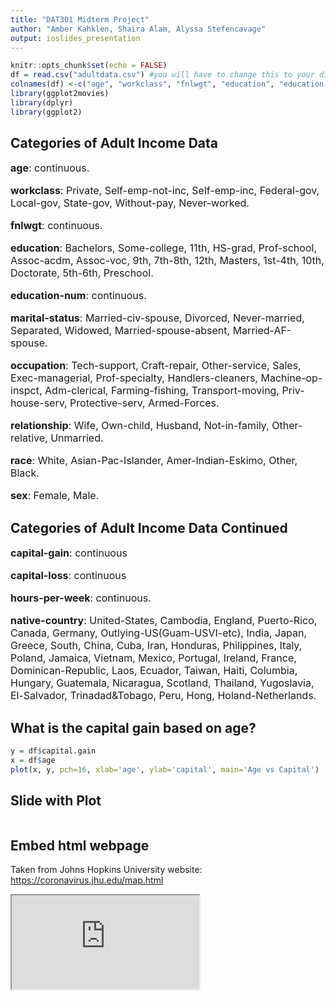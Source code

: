 ```yaml
---
title: "DAT301 Midterm Project"
author: "Amber Kahklen, Shaira Alam, Alyssa Stefencavage"
output: ioslides_presentation
---
```


```r
knitr::opts_chunk$set(echo = FALSE)
df = read.csv("adultdata.csv") #you will have to change this to your directory when working on it
colnames(df) <-c("age", "workclass", "fnlwgt", "education", "education-num", "marital-Status", "occupation", "relationship", "race", "sex", "capital-gain", "capital-loss", "hours-per-week", "native-country", "wage_below_orAbove_50k")
library(ggplot2movies)
library(dplyr)
library(ggplot2)
```

## Categories of Adult Income Data

<font size = "3">**age**: continuous.

**workclass**: Private, Self-emp-not-inc, Self-emp-inc, Federal-gov, Local-gov, State-gov,    Without-pay, Never-worked.
            
**fnlwgt**: continuous.

**education**: Bachelors, Some-college, 11th, HS-grad, Prof-school, Assoc-acdm, Assoc-voc, 9th, 
            7th-8th, 12th, Masters, 1st-4th, 10th, Doctorate, 5th-6th, Preschool.
            
**education-num**: continuous.

**marital-status**: Married-civ-spouse, Divorced, Never-married, Separated, Widowed, 
                Married-spouse-absent, Married-AF-spouse.
                
**occupation**: Tech-support, Craft-repair, Other-service, Sales, Exec-managerial, Prof-specialty, 
            Handlers-cleaners, Machine-op-inspct, Adm-clerical, Farming-fishing, Transport-moving,             Priv-house-serv, Protective-serv, Armed-Forces.
            
**relationship**: Wife, Own-child, Husband, Not-in-family, Other-relative, Unmarried.

**race**: White, Asian-Pac-Islander, Amer-Indian-Eskimo, Other, Black.

**sex**: Female, Male.</font>

## Categories of Adult Income Data Continued

<font size = "3">**capital-gain**: continuous

**capital-loss**: continuous

**hours-per-week**: continuous.

**native-country**: United-States, Cambodia, England, Puerto-Rico, Canada, Germany, 
                  Outlying-US(Guam-USVI-etc), India, Japan, Greece, South, China, Cuba, Iran,                       Honduras, Philippines, Italy, Poland, Jamaica, Vietnam, Mexico, Portugal,                         Ireland, France, Dominican-Republic, Laos, Ecuador, Taiwan, Haiti, Columbia,                      Hungary, Guatemala, Nicaragua, Scotland, Thailand, Yugoslavia, El-Salvador,                       Trinadad&Tobago, Peru, Hong, Holand-Netherlands.</font>

## What is the capital gain based on age?  

```r
y = df$capital.gain
x = df$age
plot(x, y, pch=16, xlab='age', ylab='capital', main='Age vs Capital')
```

## Slide with Plot

```r


```

## Embed html webpage

Taken from Johns Hopkins University website: [https://coronavirus.jhu.edu/map.html](https://coronavirus.jhu.edu/map.html)

<iframe src="https://coronavirus.jhu.edu/map.html"></iframe>
